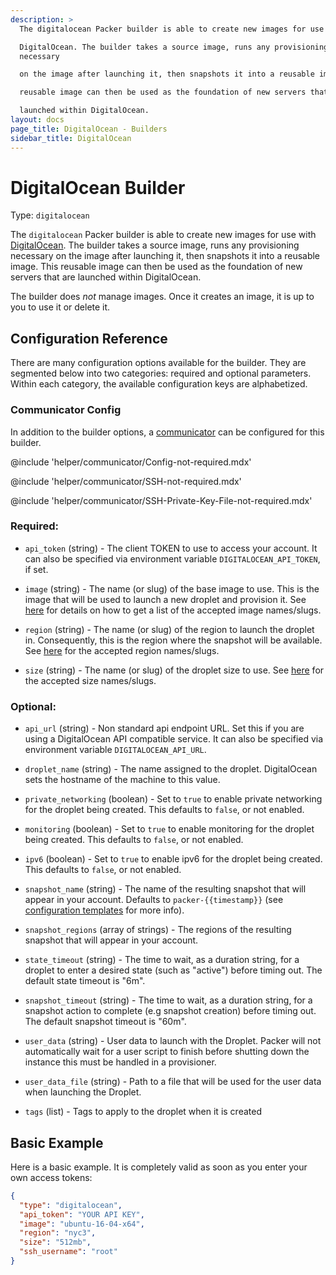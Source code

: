 ```yaml
---
description: >
  The digitalocean Packer builder is able to create new images for use with

  DigitalOcean. The builder takes a source image, runs any provisioning
  necessary

  on the image after launching it, then snapshots it into a reusable image. This

  reusable image can then be used as the foundation of new servers that are

  launched within DigitalOcean.
layout: docs
page_title: DigitalOcean - Builders
sidebar_title: DigitalOcean
---
```


# DigitalOcean Builder

Type: `digitalocean`

The `digitalocean` Packer builder is able to create new images for use with
[DigitalOcean](https://www.digitalocean.com). The builder takes a source image,
runs any provisioning necessary on the image after launching it, then snapshots
it into a reusable image. This reusable image can then be used as the
foundation of new servers that are launched within DigitalOcean.

The builder does _not_ manage images. Once it creates an image, it is up to you
to use it or delete it.

## Configuration Reference

There are many configuration options available for the builder. They are
segmented below into two categories: required and optional parameters. Within
each category, the available configuration keys are alphabetized.

### Communicator Config

In addition to the builder options, a 
[communicator](/docs/templates/communicator) can be configured for this builder.

@include 'helper/communicator/Config-not-required.mdx'

@include 'helper/communicator/SSH-not-required.mdx'

@include 'helper/communicator/SSH-Private-Key-File-not-required.mdx'

### Required:

- `api_token` (string) - The client TOKEN to use to access your account. It
  can also be specified via environment variable `DIGITALOCEAN_API_TOKEN`, if
  set.

- `image` (string) - The name (or slug) of the base image to use. This is the
  image that will be used to launch a new droplet and provision it. See
  [here](https://developers.digitalocean.com/documentation/v2/#list-all-images)
  for details on how to get a list of the accepted image names/slugs.

- `region` (string) - The name (or slug) of the region to launch the droplet
  in. Consequently, this is the region where the snapshot will be available.
  See [here](https://developers.digitalocean.com/documentation/v2/#list-all-regions)
  for the accepted region names/slugs.

- `size` (string) - The name (or slug) of the droplet size to use. See
  [here](https://developers.digitalocean.com/documentation/v2/#list-all-sizes)
  for the accepted size names/slugs.

### Optional:

- `api_url` (string) - Non standard api endpoint URL. Set this if you are
  using a DigitalOcean API compatible service. It can also be specified via
  environment variable `DIGITALOCEAN_API_URL`.

- `droplet_name` (string) - The name assigned to the droplet. DigitalOcean
  sets the hostname of the machine to this value.

- `private_networking` (boolean) - Set to `true` to enable private networking
  for the droplet being created. This defaults to `false`, or not enabled.

- `monitoring` (boolean) - Set to `true` to enable monitoring for the droplet
  being created. This defaults to `false`, or not enabled.

- `ipv6` (boolean) - Set to `true` to enable ipv6 for the droplet being
  created. This defaults to `false`, or not enabled.

- `snapshot_name` (string) - The name of the resulting snapshot that will
  appear in your account. Defaults to `packer-{{timestamp}}` (see
  [configuration templates](/docs/templates/engine) for more info).

- `snapshot_regions` (array of strings) - The regions of the resulting
  snapshot that will appear in your account.

- `state_timeout` (string) - The time to wait, as a duration string, for a
  droplet to enter a desired state (such as "active") before timing out. The
  default state timeout is "6m".

- `snapshot_timeout` (string) - The time to wait, as a duration string, for a
  snapshot action to complete (e.g snapshot creation) before timing out. The
  default snapshot timeout is "60m".

- `user_data` (string) - User data to launch with the Droplet. Packer will
  not automatically wait for a user script to finish before shutting down the
  instance this must be handled in a provisioner.

- `user_data_file` (string) - Path to a file that will be used for the user
  data when launching the Droplet.

- `tags` (list) - Tags to apply to the droplet when it is created

## Basic Example

Here is a basic example. It is completely valid as soon as you enter your own
access tokens:

```json
{
  "type": "digitalocean",
  "api_token": "YOUR API KEY",
  "image": "ubuntu-16-04-x64",
  "region": "nyc3",
  "size": "512mb",
  "ssh_username": "root"
}
```
